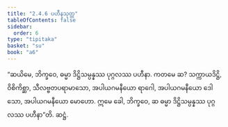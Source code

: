 ```yaml
---
title: "2.4.6 ပဟီနသုတ္တ"
tableOfContents: false
sidebar:
  order: 6
type: "tipitaka"
basket: "su"
book: "a6"
---
```



<DynamicBreadcrumb />

<Division number="90" book="a6" e="ch" v="16" p="382">

<Paragraph number="699" book="a6">
“ဆယိမေ, ဘိက္ခဝေ, ဓမ္မာ ဒိဋ္ဌိသမ္ပန္နဿ ပုဂ္ဂလဿ ပဟီနာ. ကတမေ ဆ? သက္ကာယဒိဋ္ဌိ, ဝိစိကိစ္ဆာ, သီလဗ္ဗတပရာမာသော, အပါယဂမနီယော ရာဂေါ, အပါယဂမနီယော ဒေါသော, အပါယဂမနီယော မောဟော. ဣမေ ခေါ, ဘိက္ခဝေ, ဆ ဓမ္မာ ဒိဋ္ဌိသမ္ပန္နဿ ပုဂ္ဂလဿ ပဟီနာ”တိ.

</Paragraph>
</Division>

<Paragraph number="700" type="center" book="a6">
ဆဋ္ဌံ.
</Paragraph>